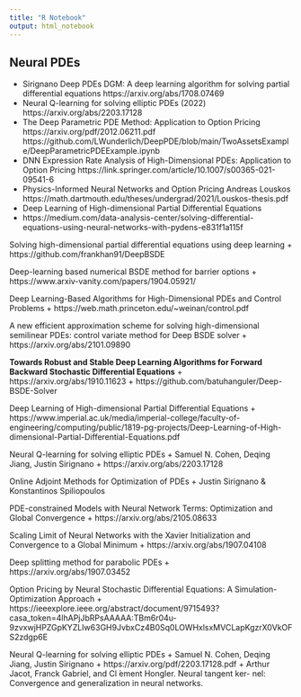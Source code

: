 ```yaml
---
title: "R Notebook"
output: html_notebook
---
```

## Neural PDEs

+ Sirignano Deep PDEs DGM: A deep learning algorithm for solving partial differential equations https://arxiv.org/abs/1708.07469
+ Neural Q-learning for solving elliptic PDEs (2022) https://arxiv.org/abs/2203.17128
+ The Deep Parametric PDE Method: Application to Option Pricing https://arxiv.org/pdf/2012.06211.pdf https://github.com/LWunderlich/DeepPDE/blob/main/TwoAssetsExample/DeepParametricPDEExample.ipynb
+ DNN Expression Rate Analysis of High-Dimensional PDEs: Application to Option Pricing https://link.springer.com/article/10.1007/s00365-021-09541-6
+ Physics-Informed Neural Networks and Option Pricing Andreas Louskos https://math.dartmouth.edu/theses/undergrad/2021/Louskos-thesis.pdf
+ Deep Learning of High-dimensional Partial Differential Equations
+ https://medium.com/data-analysis-center/solving-differential-equations-using-neural-networks-with-pydens-e831f1a115f


Solving high-dimensional partial differential equations using deep learning
+ https://github.com/frankhan91/DeepBSDE

Deep-learning based numerical BSDE method for barrier options
+ https://www.arxiv-vanity.com/papers/1904.05921/

Deep Learning-Based Algorithms for High-Dimensional PDEs and Control Problems
+ https://web.math.princeton.edu/~weinan/control.pdf

A new efficient approximation scheme for solving high-dimensional semilinear PDEs: control variate method for Deep BSDE solver
+ https://arxiv.org/abs/2101.09890

**Towards Robust and Stable Deep Learning Algorithms for Forward Backward Stochastic Differential Equations**
+ https://arxiv.org/abs/1910.11623
+ https://github.com/batuhanguler/Deep-BSDE-Solver


Deep Learning of High-dimensional Partial Differential Equations
+ https://www.imperial.ac.uk/media/imperial-college/faculty-of-engineering/computing/public/1819-pg-projects/Deep-Learning-of-High-dimensional-Partial-Differential-Equations.pdf


Neural Q-learning for solving elliptic PDEs
+ Samuel N. Cohen, Deqing Jiang, Justin Sirignano
+ https://arxiv.org/abs/2203.17128

Online Adjoint Methods for Optimization of PDEs
+  Justin Sirignano & Konstantinos Spiliopoulos 

PDE-constrained Models with Neural Network Terms: Optimization and Global Convergence
+ https://arxiv.org/abs/2105.08633

Scaling Limit of Neural Networks with the Xavier Initialization and Convergence to a Global Minimum
+ https://arxiv.org/abs/1907.04108

Deep splitting method for parabolic PDEs
+ https://arxiv.org/abs/1907.03452

Option Pricing by Neural Stochastic Differential Equations: A Simulation-Optimization Approach
+ https://ieeexplore.ieee.org/abstract/document/9715493?casa_token=4lhAPjJbRPsAAAAA:TBm6r04u-9zvxwjHPZGpKYZLIw63GH9JvbxCz4B0Sq0LOWHxlsxMVCLapKgzrX0VkOFS2zdgp6E

Neural Q-learning for solving elliptic PDEs
+ Samuel N. Cohen, Deqing Jiang, Justin Sirignano
+ https://arxiv.org/pdf/2203.17128.pdf
+ Arthur Jacot, Franck Gabriel, and Cl ́ement Hongler. Neural tangent ker-
nel: Convergence and generalization in neural networks. 


